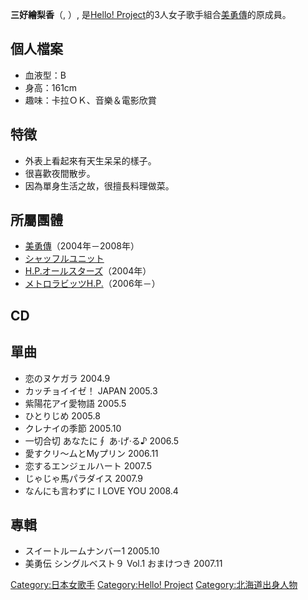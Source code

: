 {{藝人
|姓名 = 三好繪梨香
|類型 = 女歌手
|圖片 = <!--建議使用自由版權圖像-->
|圖片尺寸 = 
|圖片簡介 = 
|本名 = 
|外文名 = 三好絵梨香 (みよし えりか)
|外文 = ja
|羅馬拼音 = Miyoshi Erika
|英文名 = 
|暱稱 = 絵梨香ちゃん、みーよ
|其他藝名 = 
|國籍 = {{JPN}}
|民族 = 
|籍貫 = 
|出生日期 = {{Birth date and age|1984|11|8}}
|出生地點 = {{JPN}}[[北海道|北海道]][[札幌市|札幌市]][[手稻區|手稻區]]
|逝世日期 = 
|逝世地點 = 
|職業 = [[歌手|歌手]]
|語言 = [[日語|日語]]
|音樂類型 = [[日本流行音樂|日本流行音樂]]
|演奏樂器 = 人聲
|出道地點 = {{JPN}}[[北海道|北海道]]
|出道日期 = 2004年
|唱片公司 =  [[Piccolo_Town|Piccolo Town]]（2004年 - 2008年）<br />[[zetima|zetima]]（2004年）
|經紀公司 = 
|網站 = 
|相關團體 = [[美勇傳|美勇傳]]
}}

'''三好繪梨香'''（{{lang|ja|三好絵梨香}}, {{bd|1984年|11月8日}}）, 是[[Hello!_Project|Hello! Project]]的3人女子歌手組合[[美勇傳|美勇傳]]的原成員。

== 個人檔案 ==
*血液型：B
*身高：161cm
*趣味：卡拉ＯＫ、音樂＆電影欣賞

== 特徴 ==
*外表上看起來有天生呆呆的樣子。
*很喜歡夜間散步。
*因為單身生活之故，很擅長料理做菜。

== 所屬團體 ==
*[[美勇傳|美勇傳]]（2004年－2008年）
*[[シャッフルユニット|シャッフルユニット]]
*[[H.P.オールスターズ|H.P.オールスターズ]]（2004年）
*[[メトロラビッツH.P.|メトロラビッツH.P.]]（2006年－）

== CD ==
==單曲==
*恋のヌケガラ 2004.9
*カッチョイイゼ！ JAPAN 2005.3
*紫陽花アイ愛物語 2005.5
*ひとりじめ 2005.8
*クレナイの季節 2005.10
*一切合切 あなたに∮ あ·げ·る♪ 2006.5
*愛すクリ～ムとMyプリン 2006.11
*恋するエンジェルハート 2007.5
*じゃじゃ馬パラダイス 2007.9
*なんにも言わずに I LOVE YOU 2008.4

== 專輯 ==
*スイートルームナンバー1 2005.10
*美勇伝 シングルベスト９ Vol.1 おまけつき 2007.11

{{Authority control}}
{{DEFAULTSORT:Miyoshi, Erika}}
{{早安家族}}

[[Category:日本女歌手|Category:日本女歌手]]
[[Category:Hello!_Project|Category:Hello! Project]]
[[Category:北海道出身人物|Category:北海道出身人物]]